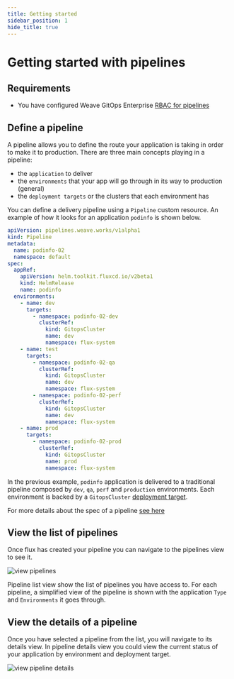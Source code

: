 ```yaml
---
title: Getting started
sidebar_position: 1
hide_title: true
---
```




# Getting started with pipelines <TierLabel tiers="enterprise" />

## Requirements
- You have configured Weave GitOps Enterprise [RBAC for pipelines](../authorization)

## Define a pipeline

A pipeline allows you to define the route your application is taking in order to make it to production.
There are three main concepts playing in a pipeline:
- the `application` to deliver
- the `environments` that your app will go through in its way to production (general)
- the `deployment targets` or the clusters that each environment has

You can define a delivery pipeline using a `Pipeline` custom resource.
An example of how it looks for an application `podinfo` is shown below.

```yaml
apiVersion: pipelines.weave.works/v1alpha1
kind: Pipeline
metadata:
  name: podinfo-02
  namespace: default
spec:
  appRef:
    apiVersion: helm.toolkit.fluxcd.io/v2beta1
    kind: HelmRelease
    name: podinfo
  environments:
    - name: dev
      targets:
        - namespace: podinfo-02-dev
          clusterRef:
            kind: GitopsCluster
            name: dev
            namespace: flux-system
    - name: test
      targets:
        - namespace: podinfo-02-qa
          clusterRef:
            kind: GitopsCluster
            name: dev
            namespace: flux-system
        - namespace: podinfo-02-perf
          clusterRef:
            kind: GitopsCluster
            name: dev
            namespace: flux-system
    - name: prod
      targets:
        - namespace: podinfo-02-prod
          clusterRef:
            kind: GitopsCluster
            name: prod
            namespace: flux-system
```

In the previous example, `podinfo` application is delivered to a traditional pipeline composed by `dev`, `qa`, `perf` and `production` environments.
Each environment is backed by a `GitopsCluster` [deployment target](../../../cluster-management/managing-existing-clusters/).

For more details about the spec of a pipeline [see here](spec/v1alpha1/pipeline.mdx)

## View the list of pipelines

Once flux has created your pipeline you can navigate to the pipelines view to see it.

![view pipelines](img/view-pipelines.png)

Pipeline list view show the list of pipelines you have access to. For each pipeline, a simplified view of the pipeline
is shown with the application `Type` and `Environments` it goes through.

## View the details of a pipeline

Once you have selected a pipeline from the list, you will navigate to its details view.
In pipeline details view you could view the current status of your application by environment and deployment
target.

![view pipeline details](img/view-pipeline-details.png)

